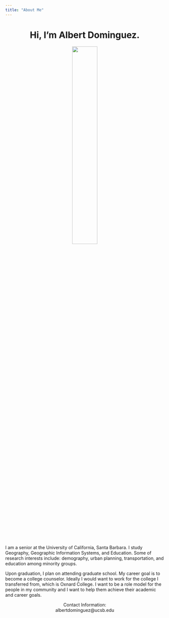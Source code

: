 ```yaml
---
title: "About Me"
---
```

  
<center>
# Hi, I'm Albert Dominguez.


![](albertucsb.jpg){width=40%}

</center>




I am a senior at the University of California, Santa Barbara. I study Geography, Geographic Information Systems, and Education. Some of research interests include: demography, urban planning, transportation, and education among minority groups.

Upon graduation, I plan on attending graduate school. My career goal is to become a college counselor. Ideally I would want to work for the college I transferred from, which is Oxnard College. I want to be a role model for the people in my community and I want to help them achieve their academic and career goals. 


<center>
Contact Information: 
</center>

<center>
<i class="fa fa-envelope" aria-hidden="true"></i>  albertdominguez@ucsb.edu
</center>